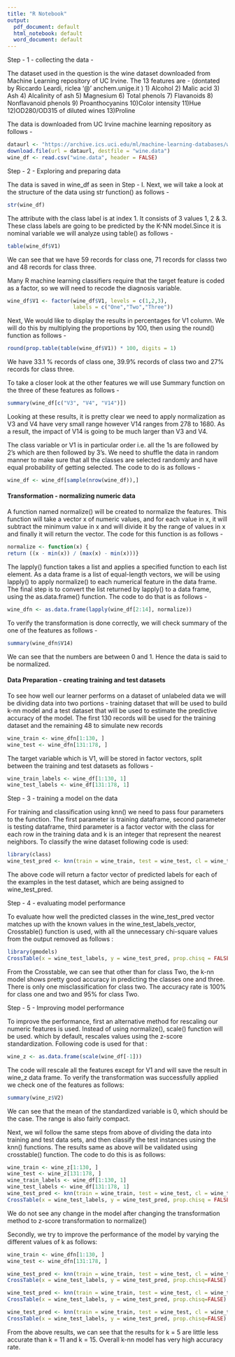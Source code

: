 ```yaml
---
title: "R Notebook"
output:
  pdf_document: default
  html_notebook: default
  word_document: default
---
```


Step - 1 - collecting the data - 

The dataset used in the question is the wine dataset downloaded from Machine Learning repository of UC Irvine. The 13 features are - (dontated by Riccardo Leardi, riclea '@' anchem.unige.it ) 
1) Alcohol 
2) Malic acid 
3) Ash 
4) Alcalinity of ash 
5) Magnesium 
6) Total phenols 
7) Flavanoids 
8) Nonflavanoid phenols 
9) Proanthocyanins 
10)Color intensity 
11)Hue 
12)OD280/OD315 of diluted wines 
13)Proline 

The data is downloaded from UC Irvine machine learning repository as follows - 

```r
dataurl <- "https://archive.ics.uci.edu/ml/machine-learning-databases/wine/wine.data"
download.file(url = dataurl, destfile = "wine.data")
wine_df <- read.csv("wine.data", header = FALSE)
```


Step - 2 - Exploring and preparing data

The data is saved in wine_df as seen in Step - I. Next, we will take a look at the structure of the data using str function() as follows - 

```r
str(wine_df)
```

The attribute with the class label is at index 1. It consists of 3 values 1, 2 & 3. These class labels are going to be predicted by the K-NN model.Since it is nominal variable we will analyze using table() as follows - 

```r
table(wine_df$V1)
```
We can see that we have 59 records for class one, 71 records for classs two and 48 records for class three. 

Many R machine learning classifiers require that the target feature is coded as a factor, so we will need to recode the diagnosis variable.

```r
wine_df$V1 <- factor(wine_df$V1, levels = c(1,2,3),
                     labels = c("One","Two","Three"))
```

Next, We would like to display the results in percentages for V1 column. We will do this by multiplying the proportions by 100, then using the round() function as follows - 

```r
round(prop.table(table(wine_df$V1)) * 100, digits = 1)
```
We have 33.1 % records of class one, 39.9% records of class two and 27% records for class three. 

To take a closer look at the other features we will use Summary function on the three of these features as follows - 

```r
summary(wine_df[c("V3", "V4", "V14")])
```

Looking at these results, it is pretty clear we need to apply normalization as V3 and V4 have very small range however V14 ranges from 278 to 1680. As a result, the impact of V14 is going to be much larger than V3 and V4. 

The class variable or V1 is in particular order i.e. all the 1s are followed by 2's which are then followed by 3's. We need to shuffle the data in random manner to make sure that all the classes are selected randomly and have equal probability of getting selected. The code to do is as follows - 
```r
wine_df <- wine_df[sample(nrow(wine_df)),]
```


#### Transformation - normalizing numeric data

A function named normalize() will be created to normalize the features. This function will take a vector x of numeric values, and for each value in x, it will subtract the minimum value in x and will divide it by the range of values in x and finally it will return the vector. The code for this function is as follows - 

```r
normalize <- function(x) {
return ((x - min(x)) / (max(x) - min(x)))}
```

The lapply() function takes a list and applies a specified function to each list element. As a data frame is a list of equal-length vectors, we will be using lapply() to apply normalize() to each numerical feature in the data frame. The final step is to convert the list returned by lapply() to a data frame, using the as.data.frame() function. The code to do that is as follows -

```r
wine_dfn <- as.data.frame(lapply(wine_df[2:14], normalize))
```

To verify the transformation is done correctly, we will check summary of the one of the features as follows - 

```r
summary(wine_dfn$V14)
```
We can see that the numbers are between 0 and 1. Hence the data is said to be normalized. 

#### Data Preparation - creating training and test datasets

To see how well our learner performs on a dataset of unlabeled data we will be dividing data into two portions - training dataset that will be used to build k-nn model and a test dataset that will be used to estimate the predictive accuracy of the model. The first 130 records will be used for the training dataset and the remaining 48 to simulate new records


```r
wine_train <- wine_dfn[1:130, ]
wine_test <- wine_dfn[131:178, ]
```

The target variable which is V1, will be stored in factor vectors, split between the training and test datasets as follows -

```r
wine_train_labels <- wine_df[1:130, 1]
wine_test_labels <- wine_df[131:178, 1]
```


Step - 3 - training a model on the data 

For training and classification using knn() we need to pass four parameters to the function. The first parameter is training dataframe, second parameter is testing dataframe, third parameter is a factor vector with the class for each row in the training data and k is an integer that represent the nearest neighbors. To classify the wine dataset following code is used:

```r
library(class)
wine_test_pred <- knn(train = wine_train, test = wine_test, cl = wine_train_labels, k = 10)
```

The above code will return a factor vector of predicted labels for each of the examples in the test dataset, which are being assigned to wine_test_pred. 

Step - 4 - evaluating model performance

To evaluate how well the predicted classes in the wine_test_pred vector matches up with the known values in the wine_test_labels_vector, Crosstable() function is used, with all the unnecessary chi-square values from the output removed as follows :

```r
library(gmodels)
CrossTable(x = wine_test_labels, y = wine_test_pred, prop.chisq = FALSE)
```
From the Crosstable, we can see that other than for class Two, the k-nn model shows pretty good accuracy in predicting the classes one and three. There is only one misclassification for class two. The accuracy rate is 100% for class one and two and 95% for class Two.

Step - 5 - Improving model performance 

To improve the performance, first an alternative method for rescaling our numeric features is used. Instead of using normalize(), scale() function will be used. which by default, rescales values using the z-score standardization. Following code is used for that :

```r
wine_z <- as.data.frame(scale(wine_df[-1]))
```

The code will rescale all the features except for V1 and will save the result in wine_z data frame. To verify the transformation was successfully applied we check one of the features as follows:

```r
summary(wine_z$V2)
```

We can see that the mean of the standardized variable is 0, which should be the case. The range is also fairly compact. 

Next, we wil follow the same steps from above of dividing the data into training and test data sets, and then classify the test instances using the knn() functions. The results same as above will be validated using crosstable() function. The code to do this is as follows:

```r
wine_train <- wine_z[1:130, ]
wine_test <- wine_z[131:178, ]
wine_train_labels <- wine_df[1:130, 1]
wine_test_labels <- wine_df[131:178, 1]
wine_test_pred <- knn(train = wine_train, test = wine_test, cl = wine_train_labels, k = 10)
CrossTable(x = wine_test_labels, y = wine_test_pred, prop.chisq = FALSE)
```
We do not see any change in the model after changing the transformation method to z-score transformation to normalize() 

Secondly, we try to improve the performance of the model by varying the different values of k as follows:

```r
wine_train <- wine_dfn[1:130, ]
wine_test <- wine_dfn[131:178, ]

wine_test_pred <- knn(train = wine_train, test = wine_test, cl = wine_train_labels, k=5)
CrossTable(x = wine_test_labels, y = wine_test_pred, prop.chisq=FALSE)

wine_test_pred <- knn(train = wine_train, test = wine_test, cl = wine_train_labels, k=11)
CrossTable(x = wine_test_labels, y = wine_test_pred, prop.chisq=FALSE)

wine_test_pred <- knn(train = wine_train, test = wine_test, cl = wine_train_labels, k=15)
CrossTable(x = wine_test_labels, y = wine_test_pred, prop.chisq=FALSE)

```

From the above results, we can see that the results for k = 5 are little less accurate than k = 11 and k = 15. Overall k-nn model has very high accuracy rate. 
